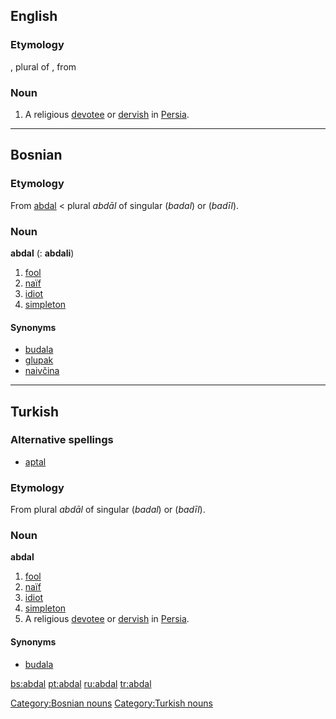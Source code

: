 ==English==

===Etymology===
{{etyl|ar}} {{term|ابدال|tr=abdāl|sc=Arab|lang=ar}}, plural of {{term|بدل|tr=badal|sc=Arab|lang=ar||a [[substitute]]; a good, religious man; [[saint]]}}, from {{term|بدل|tr=bádala|sc=Arab|lang=ar||to change; substitute}}

===Noun===
{{en-noun}}

# A religious [[devotee]] or [[dervish]] in [[Persia]].

----

==Bosnian==

===Etymology===
From {{Turk.|bs}} [[abdal#Turkish|abdal]] < {{Ar.|bs}} plural ''abdāl'' of singular {{Arab|[[بدل|بَدَل]]}} (''badal'') or {{Arab|[[بديل|بَدِيل]]}} (''badīl'').

===Noun===
'''abdal''' {{m}} {{s}} ({{p}}: '''abdali''')

# [[fool]]
# [[naïf]]
# [[idiot]]
# [[simpleton]]

====Synonyms====
* [[budala#Bosnian|budala]]
* [[glupak#Bosnian|glupak]]
* [[naivčina#Bosnian|naivčina]]

[[Category:Bosnian nouns]]

----

==Turkish==

===Alternative spellings===
* [[aptal#Turkish|aptal]]

===Etymology===
From {{Ar.|tr}} plural ''abdāl'' of singular {{Arab|[[بدل|بَدَل]]}} (''badal'') or {{Arab|[[بديل|بَدِيل]]}} (''badīl'').

===Noun===
'''abdal'''

# [[fool]]
# [[naïf]]
# [[idiot]]
# [[simpleton]]
# A religious [[devotee]] or [[dervish]] in [[Persia]].

====Synonyms====
* [[budala#Bosnian|budala]]

[[Category:Turkish nouns]]

[[bs:abdal]]
[[pt:abdal]]
[[ru:abdal]]
[[tr:abdal]]
